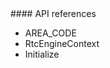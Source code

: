 
<PlatformWrapper platform="unity">
#### API references

- <Link to="{{Global.API_REF_UNITY_ROOT}}/rtc_api_data_type.html#enum_areacode">AREA_CODE</Link>

- <Link to="{{Global.API_REF_UNITY_ROOT}}/rtc_api_data_type.html#class_rtcengineconfig">RtcEngineContext</Link>

- <Link to="{{Global.API_REF_UNITY_ROOT}}/class_irtcengine.html#api_irtcengine_initialize">Initialize</Link>

</PlatformWrapper>
